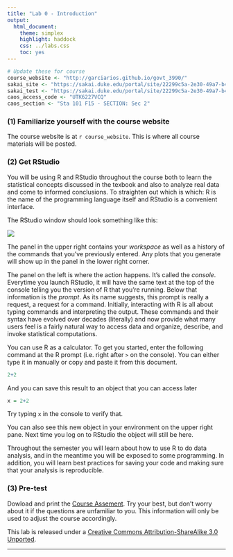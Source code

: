```yaml
---
title: "Lab 0 - Introduction"
output:
  html_document:
    theme: simplex
    highlight: haddock
    css: ../labs.css
    toc: yes
---
```


```r
# Update these for course
course_website <- "http://garciarios.github.io/govt_3990/" 
sakai_site <- "https://sakai.duke.edu/portal/site/22299c5a-2e30-49a7-b46d-289ae3e0d739/page/f473d807-e64b-47bc-9a27-4e3ebb48496e#"
sakai_test <- "https://sakai.duke.edu/portal/site/22299c5a-2e30-49a7-b46d-289ae3e0d739/page/ded8317e-62b3-43cf-a414-a7169219df88"
caos_access_code <- "UTK6227VCQ"
caos_section <- "Sta 101 F15 - SECTION: Sec 2"
```


### (1) Familiarize yourself with the course website

The course website is at `r course_website`. This is where all course materials
will be posted.

### (2) Get RStudio

You will be using R and RStudio throughout the course both to learn the 
statistical concepts discussed in the texbook and also to analyze real data 
and come to informed conclusions.  To straighten out which is which: R is the 
name of the programming language itself and RStudio is a convenient interface.


The RStudio window should look something like this:

![](rInterface2015.png)



The panel in the upper right contains your *workspace* as well as a history of 
the commands that you've previously entered.  Any plots that you generate will 
show up in the panel in the lower right corner.

The panel on the left is where the action happens.  It's called the *console*.  
Everytime you launch RStudio, it will have the same text at the top of the 
console telling you the version of R that you're running.  Below that 
information is the *prompt*.  As its name suggests, this prompt is really a 
request, a request for a command.  Initially, interacting with R is all about 
typing commands and interpreting the output. These commands and their syntax 
have evolved over decades (literally) and now provide what many users feel is a 
fairly natural way to access data and organize, describe, and invoke 
statistical computations.

You can use R as a calculator. To get you started, enter the following command 
at the R prompt (i.e. right after `>` on the console).  You can either type it 
in manually or copy and paste it from this document.

```r
2+2
```

And you can save this result to an object that you can access later

```r
x = 2+2
```

Try typing `x` in the console to verify that. 

You can also see this new object in your environment on the upper right pane. 
Next time you log on to RStudio the object will still be here.

Throughout the semester you will learn about how to use R to do data analysis, 
and in the meantime you will be exposed to some programming. In addition, you 
will learn best practices for saving your code and making sure that your 
analysis is reproducible.



### (3) Pre-test

Dowload and print the [Course Assement](./Govt_3990_Course_Assessment.pdf). Try your best, but don’t worry about it if the questions are unfamiliar to you. This information will only be used to adjust the course accordingly. 


<div id="license">
This lab is released under a 
[Creative Commons Attribution-ShareAlike 3.0 Unported](http://creativecommons.org/licenses/by-sa/3.0). 

</div>


******